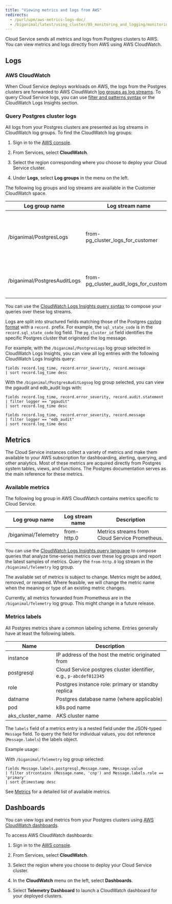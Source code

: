 ```yaml
---
title: "Viewing metrics and logs from AWS"
redirects:
  - /purl/upm/aws-metrics-logs-doc/
  - /biganimal/latest/using_cluster/05_monitoring_and_logging/monitoring_from_aws/ #generated for BigAnimal URL path removal branch
---
```


Cloud Service sends all metrics and logs from Postgres clusters to AWS. You can view metrics and logs directly from AWS using AWS CloudWatch. 

## Logs

### AWS CloudWatch

When Cloud Service deploys workloads on AWS, the logs from the Postgres clusters are forwarded to AWS CloudWatch [log groups as log streams](https://docs.aws.amazon.com/AmazonCloudWatch/latest/logs/Working-with-log-groups-and-streams.html#ViewingLogData).
To query Cloud Service logs, you can use [filter and patterns syntax](https://docs.aws.amazon.com/AmazonCloudWatch/latest/logs/FilterAndPatternSyntax.html) or the CloudWatch Logs Insights section.

### Query Postgres cluster logs

All logs from your Postgres clusters are presented as log streams in CloudWatch log groups. To find the CloudWatch log groups:

1.  Sign in to the [AWS console](https://aws.amazon.com/console/).

2.  From Services, select **CloudWatch**.

3.  Select the region corresponding where you choose to deploy your Cloud Service cluster.

4.  Under **Logs**, select **Log groups** in the menu on the left.

The following log groups and log streams are available in the Customer CloudWatch space.

| Log group name              | Log stream name                         | Description                                                         | Logger                          |
| ----------------------------| ----------------------------------------|---------------------------------------------------------------------| ------------------------------- |
| /biganimal/PostgresLogs     | from-pg_cluster_logs_for_customer       | Logs of the Customer clusters databases (all Postgres-related logs) | `logger = postgres`             |
| /biganimal/PostgresAuditLogs| from-pg_cluster_audit_logs_for_customer | Audit Logs of the Customer clusters databases                       | `logger = pgaudit or edb_audit` |

You can use the [CloudWatch Logs Insights query syntax](https://docs.aws.amazon.com/AmazonCloudWatch/latest/logs/CWL_QuerySyntax.html) to compose your queries over these log streams.

Logs are split into structured fields matching those of the Postgres
[csvlog format](https://www.postgresql.org/docs/current/runtime-config-logging.html#RUNTIME-CONFIG-LOGGING-CSVLOG)
with a `record.` prefix. For example, the `sql_state_code` is in the `record.sql_state_code` log field. The `pg_cluster_id` field identifies the specific Postgres cluster that originated the log message.

For example, with the `/biganimal/PostgresLogs` log group selected in CloudWatch Logs Insights, you can view all log entries with the following CloudWatch Logs Insights query:
```
fields record.log_time, record.error_severity, record.message
| sort record.log_time desc
```

With the `/biganimal/PostgresAuditLogsog` log group selected, you can view the pgaudit and edb_audit logs with:
```
fields record.log_time, record.error_severity, record.audit.statement
| filter logger == "pgaudit"
| sort record.log_time desc

fields record.log_time, record.error_severity, record.message
| filter logger == "edb_audit"
| sort record.log_time desc
```

## Metrics

The Cloud Service instances collect a variety of metrics and make them available to your AWS subscription for dashboarding, alerting, querying, and other analytics. Most of these metrics are acquired directly from Postgres system tables, views, and functions. The Postgres documentation serves as the main reference for these metrics.

### Available metrics

The following log group in AWS CloudWatch contains metrics specific to Cloud Service.

| Log group name               | Log stream name  | Description                                                                                                     |
| ---------------------------- | ---------------- | --------------------------------------------------------------------------------------------------------------- |
| /biganimal/Telemetry         | from-http.0      | Metrics streams from Cloud Service Prometheus.                                                                     |

You can use the [CloudWatch Logs Insights query language](https://docs.aws.amazon.com/AmazonCloudWatch/latest/logs/CWL_QuerySyntax.html) to compose queries that analyze time-series metrics over these log groups and report the latest samples of metrics. Query the `from-http.0` log stream in the `/biganimal/Telemetry` log group.

The available set of metrics is subject to change. Metrics might be added,
removed, or renamed. Where feasible, we will change the metric name when the
meaning or type of an existing metric changes.

Currently, all metrics forwarded from Prometheus are in the `/biganimal/Telemetry` log group. This might change in a future release.

### Metrics labels

All Postgres metrics share a common labeling scheme. Entries generally have at least the following labels.

| Name                         | Description                                                   |
| ---------------------------- | ------------------------------------------------------------- |
| instance                     | IP address of the host the metric originated from             |
| postgresql                   | Cloud Service postgres cluster identifier, e.g., `p-abcdef012345` |
| role                         | Postgres instance role: primary or standby replica            |
| datname                      | Postgres database name (where applicable)                     |
| pod                          | k8s pod name                                                  |
| aks_cluster_name             | AKS cluster name                                              |

The `labels` field of a metrics entry is a nested field under the JSON-typed `Message` field.
To query the field for individual values, you dot reference (`Message.labels`) the labels object.

Example usage:

With `/biganimal/Telemetry` log group selected:
```
fields Message.labels.postgresql,Message.name, Message.value
| filter strcontains (Message.name, 'cnp') and Message.labels.role == 'primary'
| sort @timestamp desc
```

See [Metrics](../metrics) for a detailed list of available metrics.


## Dashboards

You can view logs and metrics from your Postgres clusters using [AWS CloudWatch dashboards](https://docs.aws.amazon.com/AmazonCloudWatch/latest/monitoring/CloudWatch_Dashboards.html).

To access AWS CloudWatch dashboards:

1.  Sign in to the [AWS console](https://aws.amazon.com/console/).

2.  From Services, select **CloudWatch**.

3.  Select the region where you choose to deploy your Cloud Service cluster.

4.  In the **CloudWatch** menu on the left, select **Dashboards**.

5.  Select **Telemetry Dashboard** to launch a CloudWatch dashboard for your deployed clusters.
